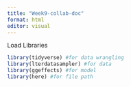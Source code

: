 ```yaml
---
title: "Week9-collab-doc"
format: html
editor: visual
---
```


Load Libraries

```r
library(tidyverse) #for data wrangling
library(lterdatasampler) #for data
library(ggeffects) #for model
library(here) #for file path
```


